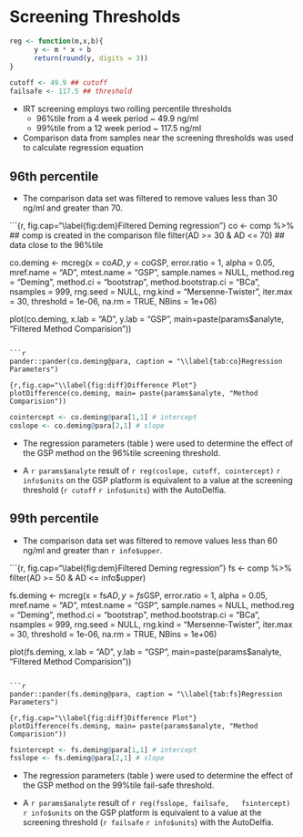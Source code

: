 # Screening Thresholds #
```r
reg <- function(m,x,b){
      y <- m * x + b
      return(round(y, digits = 3))
}

cutoff <- 49.9 ## cutoff
failsafe <- 117.5 ## threshold
```
* IRT screening employs two rolling percentile thresholds
    * 96%tile from a 4 week period ~ 49.9 ng/ml
    * 99%tile from a 12 week period ~ 117.5 ng/ml

* Comparison data from samples near the screening thresholds was used to calculate regression equation


## 96th percentile ##
* The comparison data set was filtered to remove values less than 30 ng/ml and greater than 70.

```{r, fig.cap="\\label{fig:dem}Filtered Deming regression"}
co <- comp %>% ## comp is created in the comparison file
     filter(AD >= 30 & AD <= 70)  ## data close to the 96%tile

co.deming <- mcreg(x = co$AD, y =co$GSP, error.ratio = 1, alpha = 0.05,
                     mref.name = "AD", mtest.name = "GSP", sample.names = NULL,
                     method.reg = "Deming", method.ci = "bootstrap",
                     method.bootstrap.ci = "BCa",
                     nsamples = 999, rng.seed = NULL, rng.kind = "Mersenne-Twister", iter.max = 30,
                     threshold = 1e-06, na.rm = TRUE, NBins = 1e+06)

plot(co.deming, x.lab = "AD", y.lab = "GSP", main=paste(params$analyte, "Filtered Method Comparision"))
```

```r
pander::pander(co.deming@para, caption = "\\label{tab:co}Regression Parameters")
```

```{r,fig.cap="\\label{fig:diff}Difference Plot"}
plotDifference(co.deming, main= paste(params$analyte, "Method Comparision"))
```

```r
cointercept <- co.deming@para[1,1] # intercept
coslope <- co.deming@para[2,1] # slope
``` 
  
* The regression parameters (table \ref{tab:co}) were used to
  determine the effect of the GSP method  on the 96%tile  screening threshold.

* A `r params$analyte` result of `r reg(coslope, cutoff, cointercept)`
  `r info$units` on the GSP platform is equivalent to a value at the
  screening threshold (`r cutoff` `r info$units`) with the AutoDelfia.
  
## 99th percentile ##

* The comparison data set was filtered to remove values less than 60 ng/ml and greater than `r info$upper`.

```{r, fig.cap="\\label{fig:dem}Filtered Deming regression"}
fs <- comp %>%
     filter(AD >= 50 & AD <= info$upper) 

fs.deming <- mcreg(x = fs$AD, y =fs$GSP, error.ratio = 1, alpha = 0.05,
                     mref.name = "AD", mtest.name = "GSP", sample.names = NULL,
                     method.reg = "Deming", method.ci = "bootstrap",
                     method.bootstrap.ci = "BCa",
                     nsamples = 999, rng.seed = NULL, rng.kind = "Mersenne-Twister", iter.max = 30,
                     threshold = 1e-06, na.rm = TRUE, NBins = 1e+06)

plot(fs.deming, x.lab = "AD", y.lab = "GSP", main=paste(params$analyte, "Filtered Method Comparision"))
```

```r
pander::pander(fs.deming@para, caption = "\\label{tab:fs}Regression Parameters")
```

```{r,fig.cap="\\label{fig:diff}Difference Plot"}
plotDifference(fs.deming, main= paste(params$analyte, "Method Comparision"))
```

```r
fsintercept <- fs.deming@para[1,1] # intercept
fsslope <- fs.deming@para[2,1] # slope
``` 

* The regression parameters (table \ref{tab:fs}) were used to
  determine the effect of the GSP method  on the 99%tile  fail-safe threshold.

* A `r params$analyte` result of `r reg(fsslope, failsafe,
  fsintercept)` `r info$units` on the GSP platform is equivalent to a
  value at the screening threshold (`r failsafe` `r info$units`)
  with the AutoDelfia.

\FloatBarrier

